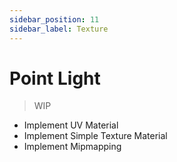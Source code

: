 ```yaml
---
sidebar_position: 11
sidebar_label: Texture
---
```



# Point Light

<TextureScene />

> WIP

- Implement UV Material
- Implement Simple Texture Material
- Implement Mipmapping
